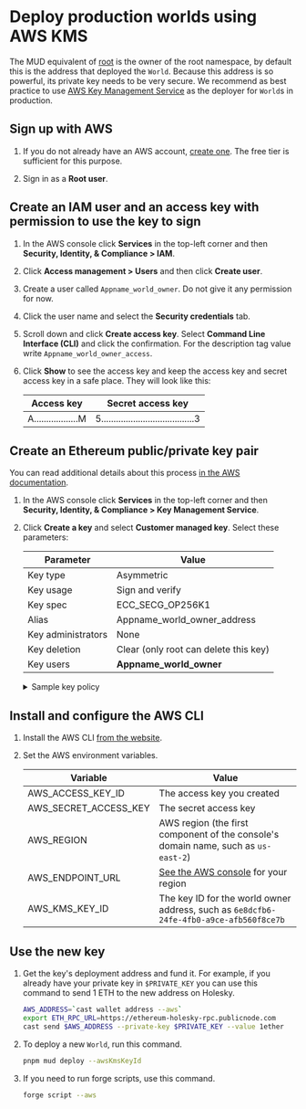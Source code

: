 
# Deploy production worlds using AWS KMS

The MUD equivalent of [root](https://en.wikipedia.org/wiki/Superuser) is the owner of the root namespace, by default this is the address that deployed the `World`.
Because this address is so powerful, its private key needs to be very secure.
We recommend as best practice to use [AWS Key Management Service](https://aws.amazon.com/kms/) as the deployer for `World`s in production.

## Sign up with AWS

1. If you do not already have an AWS account, [create one](https://portal.aws.amazon.com/billing/signup#/start/email).
   The free tier is sufficient for this purpose.

1. Sign in as a **Root user**.

## Create an IAM user and an access key with permission to use the key to sign

1. In the AWS console click **Services** in the top-left corner and then **Security, Identity, & Compliance > IAM**.

1. Click **Access management > Users** and then click **Create user**.

1. Create a user called `Appname_world_owner`.
   Do not give it any permission for now.

1. Click the user name and select the **Security credentials** tab.

1. Scroll down and click **Create access key**.
   Select **Command Line Interface (CLI)** and click the confirmation.
   For the description tag value write `Appname_world_owner_access`.

1. Click **Show** to see the access key and keep the access key and secret access key in a safe place.
   They will look like this:

   | Access key           | Secret access key                        |
   | -------------------- | ---------------------------------------- |
   | A..................M | 5......................................3 |

## Create an Ethereum public/private key pair

You can read additional details about this process [in the AWS documentation](https://docs.aws.amazon.com/kms/latest/developerguide/create-keys.html).

1. In the AWS console click **Services** in the top-left corner and then **Security, Identity, & Compliance > Key Management Service**.

1. Click **Create a key** and select **Customer managed key**.
   Select these parameters:

   | Parameter          | Value                                 |
   | ------------------ | ------------------------------------- |
   | Key type           | Asymmetric                            |
   | Key usage          | Sign and verify                       |
   | Key spec           | ECC_SECG_OP256K1                      |
   | Alias              | Appname_world_owner_address           |
   | Key administrators | None                                  |
   | Key deletion       | Clear (only root can delete this key) |
   | Key users          | **Appname_world_owner**               |

   <details>

   <summary>Sample key policy</summary>

   ```json
   {
     "Id": "key-consolepolicy-3",
     "Version": "2012-10-17",
     "Statement": [
       {
         "Sid": "Enable IAM User Permissions",
         "Effect": "Allow",
         "Principal": {
           "AWS": "arn:aws:iam::339713099434:root"
         },
         "Action": "kms:*",
         "Resource": "*"
       },
       {
         "Sid": "Allow use of the key",
         "Effect": "Allow",
         "Principal": {
           "AWS": "arn:aws:iam::339713099434:user/Appname_world_owner"
         },
         "Action": ["kms:DescribeKey", "kms:GetPublicKey", "kms:Sign", "kms:Verify"],
         "Resource": "*"
       },
       {
         "Sid": "Allow attachment of persistent resources",
         "Effect": "Allow",
         "Principal": {
           "AWS": "arn:aws:iam::339713099434:user/Appname_world_owner"
         },
         "Action": ["kms:CreateGrant", "kms:ListGrants", "kms:RevokeGrant"],
         "Resource": "*",
         "Condition": {
           "Bool": {
             "kms:GrantIsForAWSResource": "true"
           }
         }
       }
     ]
   }
   ```

   </details>

## Install and configure the AWS CLI

1. Install the AWS CLI [from the website](https://aws.amazon.com/cli/).

1. Set the AWS environment variables.

   | Variable              | Value                                                                                         |
   | --------------------- | --------------------------------------------------------------------------------------------- |
   | AWS_ACCESS_KEY_ID     | The access key you created                                                                    |
   | AWS_SECRET_ACCESS_KEY | The secret access key                                                                         |
   | AWS_REGION            | AWS region (the first component of the console's domain name, such as `us-east-2`)            |
   | AWS_ENDPOINT_URL      | [See the AWS console](https://docs.aws.amazon.com/general/latest/gr/kms.html) for your region |
   | AWS_KMS_KEY_ID        | The key ID for the world owner address, such as `6e8dcfb6-24fe-4fb0-a9ce-afb560f8ce7b`        |

## Use the new key

1. Get the key's deployment address and fund it.
   For example, if you already have your private key in `$PRIVATE_KEY` you can use this command to send 1 ETH to the new address on Holesky.

   ```sh copy
   AWS_ADDRESS=`cast wallet address --aws`
   export ETH_RPC_URL=https://ethereum-holesky-rpc.publicnode.com
   cast send $AWS_ADDRESS --private-key $PRIVATE_KEY --value 1ether
   ```

1. To deploy a new `World`, run this command.

   ```sh copy
   pnpm mud deploy --awsKmsKeyId
   ```

1. If you need to run forge scripts, use this command.

   ```sh
   forge script --aws
   ```

